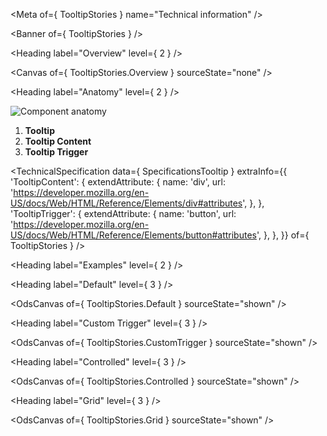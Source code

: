 
<Meta of={ TooltipStories } name="Technical information" />

<Banner of={ TooltipStories } />

<Heading label="Overview" level={ 2 } />

<Canvas of={ TooltipStories.Overview } sourceState="none" />

<Heading label="Anatomy" level={ 2 } />

![Component anatomy](/assets/base-assets/components/tooltip/anatomy-tech.png "Component anatomy")

1. **Tooltip**
2. **Tooltip Content**
3. **Tooltip Trigger**

<TechnicalSpecification
  data={ SpecificationsTooltip }
  extraInfo={{
    'TooltipContent': {
      extendAttribute: {
        name: 'div',
        url: 'https://developer.mozilla.org/en-US/docs/Web/HTML/Reference/Elements/div#attributes',
      },
    },
    'TooltipTrigger': {
      extendAttribute: {
        name: 'button',
        url: 'https://developer.mozilla.org/en-US/docs/Web/HTML/Reference/Elements/button#attributes',
      },
    },
  }}
  of={ TooltipStories } />

<Heading label="Examples" level={ 2 } />

<Heading label="Default" level={ 3 } />

<OdsCanvas of={ TooltipStories.Default } sourceState="shown" />

<Heading label="Custom Trigger" level={ 3 } />

<OdsCanvas of={ TooltipStories.CustomTrigger } sourceState="shown" />

<Heading label="Controlled" level={ 3 } />

<OdsCanvas of={ TooltipStories.Controlled } sourceState="shown" />

<Heading label="Grid" level={ 3 } />

<OdsCanvas of={ TooltipStories.Grid } sourceState="shown" />

